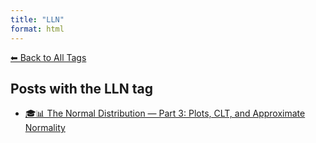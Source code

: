 ```yaml
---
title: "LLN"
format: html
---
```


[⬅ Back to All Tags](../tags.qmd)

## Posts with the **LLN** tag

- [🎓📊 The Normal Distribution — Part 3: Plots, CLT, and Approximate Normality](/posts/courses/statistics/normal_distribution/part-3/normal-distribution-part3.html)
